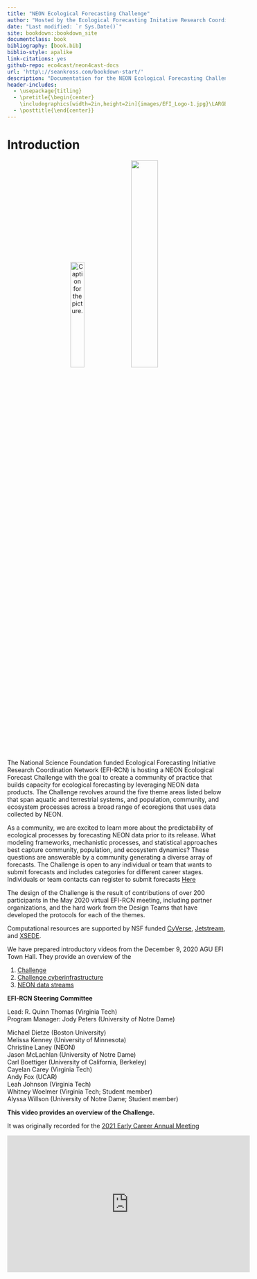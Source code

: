 ```yaml
--- 
title: "NEON Ecological Forecasting Challenge"
author: "Hosted by the Ecological Forecasting Initative Research Coordination Network and supported by National Science Foundation (DEB-1926388)"
date: "Last modified: `r Sys.Date()`"
site: bookdown::bookdown_site
documentclass: book
bibliography: [book.bib]
biblio-style: apalike
link-citations: yes
github-repo: eco4cast/neon4cast-docs
url: 'http\://seankross.com/bookdown-start/'
description: "Documentation for the NEON Ecological Forecasting Challenge"
header-includes:
  - \usepackage{titling}
  - \pretitle{\begin{center}
    \includegraphics[width=2in,height=2in]{images/EFI_Logo-1.jpg}\LARGE\\}
  - \posttitle{\end{center}}
---
```



# Introduction {-}

<center>
![Caption for the picture.](images/EFI_Logo-1.jpg){width=25%} 
![](images/nsf-neon-logo.v3.png){width=35%} 
</center>


The National Science Foundation funded Ecological Forecasting Initiative Research Coordination Network (EFI-RCN) is hosting a NEON Ecological Forecast Challenge with the goal to create a community of practice that builds capacity for ecological forecasting by leveraging NEON data products. The Challenge revolves around the five theme areas listed below that span aquatic and terrestrial systems, and population, community, and ecosystem processes across a broad range of ecoregions that uses data collected by NEON.

As a community, we are excited to learn more about the predictability of ecological processes by forecasting NEON data prior to its release.  What modeling frameworks, mechanistic processes, and statistical approaches best capture community, population, and ecosystem dynamics? These questions are answerable by a community generating a diverse array of forecasts. The Challenge is open to any individual or team that wants to submit forecasts and includes categories for different career stages. Individuals or team contacts can register to submit forecasts [Here](https://nd.qualtrics.com/jfe/form/SV_9MJ29y2xNrBOjqZ){target="_blank"}

The design of the Challenge is the result of contributions of over 200 participants in the May 2020 virtual EFI-RCN meeting, including partner organizations, and the hard work from the Design Teams that have developed the protocols for each of the themes.

Computational resources are supported by NSF funded [CyVerse](https://www.cyverse.org){target="_blank"}, [Jetstream](https://jetstream-cloud.org){target="_blank"}, and [XSEDE](https://www.xsede.org){target="_blank"}.

We have prepared introductory videos from the December 9, 2020 AGU EFI Town Hall. They provide an overview of the
   
1. [Challenge](https://www.youtube.com/watch?v=deWuTLGspJg&feature=youtu.be){target="_blank"}    
2. [Challenge cyberinfrastructure](https://www.youtube.com/watch?v=-tH4dG3yO3U){target="_blank"}     
3. [NEON data streams](https://www.youtube.com/watch?v=3viG7QNGvK8&feature=youtu.be){target="_blank"}     

**EFI-RCN Steering Committee**

Lead: R. Quinn Thomas (Virginia Tech)   
Program Manager: Jody Peters (University of Notre Dame)

Michael Dietze (Boston University)  
Melissa Kenney (University of Minnesota)   
Christine Laney (NEON)   
Jason McLachlan (University of Notre Dame)   
Carl Boettiger (University of California, Berkeley)   
Cayelan Carey (Virginia Tech)   
Andy Fox (UCAR)   
Leah Johnson (Virginia Tech)   
Whitney Woelmer (Virginia Tech; Student member)   
Alyssa Willson (University of Notre Dame; Student member)  

**This video provides an overview of the Challenge.** 

It was originally recorded for the [2021 Early Career Annual Meeting](https://ecoforecast.org/ecological-forecasting-early-career-annual-meeting/){target="_blank"}

<iframe width="560" height="315" src="https://www.youtube.com/embed/bhhkMADM71I" title="YouTube video player" frameborder="0" allow="accelerometer; autoplay; clipboard-write; encrypted-media; gyroscope; picture-in-picture" allowfullscreen></iframe>

